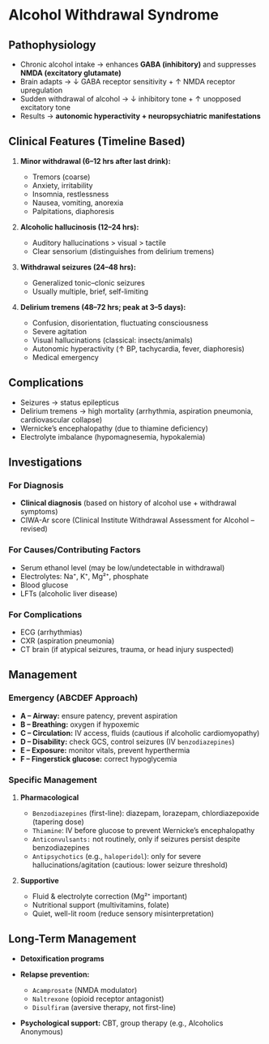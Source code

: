 # Alcohol Withdrawal Syndrome

## Pathophysiology

- Chronic alcohol intake → enhances **GABA (inhibitory)** and suppresses **NMDA (excitatory glutamate)**
- Brain adapts → ↓ GABA receptor sensitivity + ↑ NMDA receptor upregulation
- Sudden withdrawal of alcohol → ↓ inhibitory tone + ↑ unopposed excitatory tone
- Results → **autonomic hyperactivity + neuropsychiatric manifestations**

## Clinical Features (Timeline Based)

1. **Minor withdrawal (6–12 hrs after last drink):**

   - Tremors (coarse)
   - Anxiety, irritability
   - Insomnia, restlessness
   - Nausea, vomiting, anorexia
   - Palpitations, diaphoresis

2. **Alcoholic hallucinosis (12–24 hrs):**

   - Auditory hallucinations > visual > tactile
   - Clear sensorium (distinguishes from delirium tremens)

3. **Withdrawal seizures (24–48 hrs):**

   - Generalized tonic–clonic seizures
   - Usually multiple, brief, self-limiting

4. **Delirium tremens (48–72 hrs; peak at 3–5 days):**

   - Confusion, disorientation, fluctuating consciousness
   - Severe agitation
   - Visual hallucinations (classical: insects/animals)
   - Autonomic hyperactivity (↑ BP, tachycardia, fever, diaphoresis)
   - Medical emergency

## Complications

- Seizures → status epilepticus
- Delirium tremens → high mortality (arrhythmia, aspiration pneumonia, cardiovascular collapse)
- Wernicke’s encephalopathy (due to thiamine deficiency)
- Electrolyte imbalance (hypomagnesemia, hypokalemia)

## Investigations

### For Diagnosis

- **Clinical diagnosis** (based on history of alcohol use + withdrawal symptoms)
- CIWA-Ar score (Clinical Institute Withdrawal Assessment for Alcohol – revised)

### For Causes/Contributing Factors

- Serum ethanol level (may be low/undetectable in withdrawal)
- Electrolytes: Na⁺, K⁺, Mg²⁺, phosphate
- Blood glucose
- LFTs (alcoholic liver disease)

### For Complications

- ECG (arrhythmias)
- CXR (aspiration pneumonia)
- CT brain (if atypical seizures, trauma, or head injury suspected)

## Management

### Emergency (ABCDEF Approach)

- **A – Airway:** ensure patency, prevent aspiration
- **B – Breathing:** oxygen if hypoxemic
- **C – Circulation:** IV access, fluids (cautious if alcoholic cardiomyopathy)
- **D – Disability:** check GCS, control seizures (IV `benzodiazepines`)
- **E – Exposure:** monitor vitals, prevent hyperthermia
- **F – Fingerstick glucose:** correct hypoglycemia

### Specific Management

1. **Pharmacological**

   - `Benzodiazepines` (first-line): diazepam, lorazepam, chlordiazepoxide (tapering dose)
   - `Thiamine`: IV before glucose to prevent Wernicke’s encephalopathy
   - `Anticonvulsants:` not routinely, only if seizures persist despite benzodiazepines
   - `Antipsychotics` (e.g., `haloperidol`): only for severe hallucinations/agitation (cautious: lower seizure threshold)

2. **Supportive**

   - Fluid & electrolyte correction (Mg²⁺ important)
   - Nutritional support (multivitamins, folate)
   - Quiet, well-lit room (reduce sensory misinterpretation)

## Long-Term Management

- **Detoxification programs**
- **Relapse prevention:**

  - `Acamprosate` (NMDA modulator)
  - `Naltrexone` (opioid receptor antagonist)
  - `Disulfiram` (aversive therapy, not first-line)

- **Psychological support:** CBT, group therapy (e.g., Alcoholics Anonymous)
